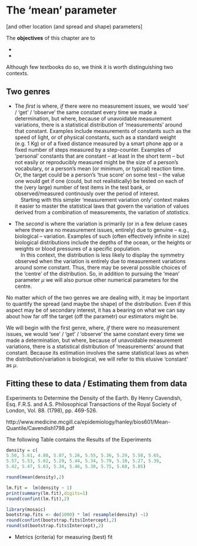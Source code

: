 # The 'mean' parameter {#paraMu}

[and other location (and spread and shape) parameters]

The **objectives** of this chapter are to

*

*

Although few textbooks do so, we think it is worth distinguishing two contexts.


## Two genres

* The _first_ is where, _if_ there were no measurement issues, we would 'see' / 'get' / 'observe' the same constant every time we made a determination, but where, because of unavoidable measurement variations, there is a statistical distribution of 'measurements' around that constant. Examples include measurements of constants such as the speed of light, or of physical constants, such as a standard weight (e.g. 1 Kg) or of a fixed distance measured by a smart phone app or
a fixed number of steps measured by a step-counter.  Examples of 'personal' constants that are constant -- at least in the short term -- but not easily or reproducibly measured  might be the size of a person’s vocabulary, or a person’s mean (or minimum, or typical) reaction time. Or, the target could be a person’s ‘true score’ on some test – the value one would get if one (could, but not realistically) be tested on each of the (very large) number of test items in the test bank, or observed/measured continously over the period of interest.  
\ \ \ \ Starting with this simpler 'measurement variation only' context makes it easier to master the statistical laws that govern the variation of values  derived from a combination of measurements, the variation of _statistics_.

* The _second_ is where the variation is primarily (or in a few deluxe cases where there are no measurement issues, entirely) due to genuine -- e.g., biological -- variation. 
Examples of such (often effectively infinite in size) biological distributions include the depths of the ocean, or the heights or weights or blood pressures of a specific population.  
\ \ \ \ In this context, the distribution is less likely to display the symmetry observed  when the variation is entirely due to measurement variations around some constant. Thus, there may be several possible choices of the 'centre' of the distribution. So, in addition to pursuing the 'mean' parameter $\mu$ we will also pursue other numerical parameters for the centre.

No matter which of the two genres we are dealing with, it may be important to quantify the spread (and maybe the shape) of the distribution. Even if this aspect may be of secondary interest, it has a bearing on what we can say about how far off the target (off the parametr) our estimators might be.

We will begin with the first genre, where, _if_ there were no measurement issues, we would 'see' / 'get' / 'observe' the same constant every time we made a determination, but where, because of unavoidable measurement variations, there is a statistical distribution of 'measurements' around that constant. Because its estimation involves the same statistical laws as when the distribution/variation is biological, we will refer to this elusive 'constant' as $\mu.$

## Fitting these to data / Estimating them from data

Experiments to Determine the Density of the Earth. By Henry Cavendish, Esq. F.R.S. and A.S. Philosophical Transactions of the Royal Society of London, Vol. 88. (1798), pp. 469-526.

http://www.medicine.mcgill.ca/epidemiology/hanley/bios601/Mean-Quantile/Cavendish1798.pdf

The following Table contains the Results of the Experiments

```r

density = c(
5.50, 5.61, 4.88, 5.07, 5.26, 5.55, 5.36, 5.29, 5.58, 5.65,
5.57, 5.53, 5.62, 5.29, 5.44, 5.34, 5.79, 5.10, 5.27, 5.39,
5.42, 5.47, 5.63, 5.34, 5.46, 5.30, 5.75, 5.68, 5.85)

round(mean(density),2)

lm.fit =  lm(density ~ 1)
print(summary(lm.fit),digits=1)
round(confint(lm.fit),2)

library(mosaic)
bootstrap.fits <- do(1000) * lm( resample(density) ~1)
round(confint(bootstrap.fits$Intercept),2)
round(sd(bootstrap.fits$Intercept),2)


```

* Metrics (criteria) for measuring (best) fit
